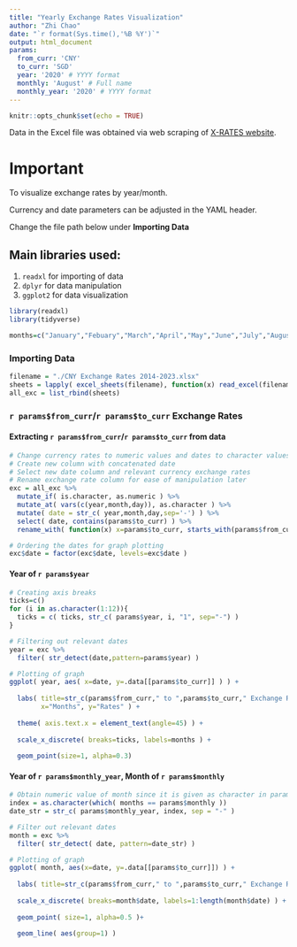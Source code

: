 ```yaml
---
title: "Yearly Exchange Rates Visualization"
author: "Zhi Chao"
date: "`r format(Sys.time(),'%B %Y')`"
output: html_document
params:
  from_curr: 'CNY'
  to_curr: 'SGD'
  year: '2020' # YYYY format
  monthly: 'August' # Full name
  monthly_year: '2020' # YYYY format
---
```


```r
knitr::opts_chunk$set(echo = TRUE)
```

Data in the Excel file was obtained via web scraping of [X-RATES website](https://www.x-rates.com/).

# Important

To visualize exchange rates by year/month.

Currency and date parameters can be adjusted in the YAML header.

Change the file path below under **Importing Data**

## Main libraries used:

1. `readxl` for importing of data
2. `dplyr` for data manipulation
3. `ggplot2` for data visualization

```r
library(readxl)
library(tidyverse)

months=c("January","Febuary","March","April","May","June","July","August","September","October","November","December" )

```

### Importing Data

```r

filename = "./CNY Exchange Rates 2014-2023.xlsx"
sheets = lapply( excel_sheets(filename), function(x) read_excel(filename, col_names=TRUE, sheet=x))
all_exc = list_rbind(sheets)

```

### `r params$from_curr`/`r params$to_curr` Exchange Rates

#### Extracting `r params$from_curr`/`r params$to_curr` from data

```r

# Change currency rates to numeric values and dates to character values
# Create new column with concatenated date
# Select new date column and relevant currency exchange rates
# Rename exchange rate column for ease of manipulation later
exc = all_exc %>%
  mutate_if( is.character, as.numeric ) %>%
  mutate_at( vars(c(year,month,day)), as.character ) %>%
  mutate( date = str_c( year,month,day,sep='-') ) %>%
  select( date, contains(params$to_curr) ) %>%
  rename_with( function(x) x=params$to_curr, starts_with(params$from_curr) )

# Ordering the dates for graph plotting
exc$date = factor(exc$date, levels=exc$date )

```

#### Year of `r params$year`

```r

# Creating axis breaks
ticks=c()
for (i in as.character(1:12)){
  ticks = c( ticks, str_c( params$year, i, "1", sep="-") )
}

# Filtering out relevant dates
year = exc %>%
  filter( str_detect(date,pattern=params$year) )

# Plotting of graph
ggplot( year, aes( x=date, y=.data[[params$to_curr]] ) ) +
  
  labs( title=str_c(params$from_curr," to ",params$to_curr," Exchange Rates in ",params$year),
        x="Months", y="Rates" ) +
  
  theme( axis.text.x = element_text(angle=45) ) +
  
  scale_x_discrete( breaks=ticks, labels=months ) +
  
  geom_point(size=1, alpha=0.3)

```

#### Year of `r params$monthly_year`, Month of `r params$monthly`

```r

# Obtain numeric value of month since it is given as character in params
index = as.character(which( months == params$monthly ))
date_str = str_c( params$monthly_year, index, sep = "-" )

# Filter out relevant dates
month = exc %>%
  filter( str_detect( date, pattern=date_str) )

# Plotting of graph
ggplot( month, aes(x=date, y=.data[[params$to_curr]]) ) +
  
  labs( title=str_c(params$from_curr," to ",params$to_curr," Exchange Rates in ", str_c(params$monthly,params$monthly_year,sep=" ")), x="Days", y="Rates" ) +
  
  scale_x_discrete( breaks=month$date, labels=1:length(month$date) ) +
  
  geom_point( size=1, alpha=0.5 )+
  
  geom_line( aes(group=1) )

```